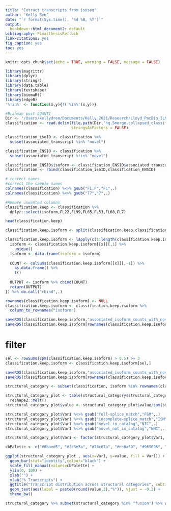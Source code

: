 ```yaml
---
title: "Extract transcripts from isoseq"
author: "Kelly Ren"
date: "`r format(Sys.time(), '%d %B, %Y')`"
output:
  bookdown::html_document2: default
bibliography: FinalthesisRef.bib
link-citations: yes
fig_caption: yes
toc: yes
---
```


```r
knitr::opts_chunk$set(echo = TRUE, warning = FALSE, message = FALSE)
```

```r
library(magrittr)
library(dplyr)
library(stringr)
library(data.table)
library(textshape)
library(biomaRt)
library(edgeR)
'%!in%' <- function(x,y){!('%in%'(x,y))}
```

```r
#Brahman post-SQANTI 
Dir <- "/Users/kellydren/Documents/Kelly_2021/Research/Lloyd_PacBio_ILMN_quantification/Raw_data/map_to_brahman/post-SQANTI-filter/"
classification <- read.delim(file.path(Dir,"hq.5merge.collapsed_classification.filtered_lite_classification.txt"),
                             stringsAsFactors = FALSE)

```

```r
classification_isoID <- classification %>%
  subset(associated_transcript %in% "novel")

classification_ENSID <- classification %>%
  subset(associated_transcript %!in% "novel")

classification_ENSID$isoform <- classification_ENSID$associated_transcript
classification <- rbind(classification_isoID,classification_ENSID)
```

```r
# correct names
#correct the sample names
colnames(classification) %<>% gsub("FL.F","FL",.)
colnames(classification) %<>% gsub("77","7",.)

#Remove unwanted columns
classification.keep <- classification %>% 
  dplyr::select(isoform,FL22,FL99,FL65,FL53,FL60,FL7)

head(classification.keep)
```

```r
classification.keep.isoform <- split(classification.keep,classification.keep$isoform)

classification.keep.isoform <- lapply(c(1:length(classification.keep.isoform)), function(x){
  isoform <- classification.keep.isoform[[x]][,1] %>% 
    unique()
  isoform <- data.frame(isoform = isoform)
  
  COUNT <- colSums(classification.keep.isoform[[x]][,-1]) %>% 
    as.data.frame() %>% 
    t()
  
  OUTPUT <- isoform %>% cbind(COUNT)
  return(OUTPUT)
}) %>% do.call("rbind",.)

rownames(classification.keep.isoform) <- NULL
classification.keep.isoform <- classification.keep.isoform %>%
  column_to_rownames("isoform")

saveRDS(classification.keep.isoform,"associated_isoform_counts_with_novel_prefilter.rds")
saveRDS(classification.keep.isoform[rownames(classification.keep.isoform) %>% grep("ENSBIXT",.),],"associated_isoform_counts_prefilter.rds")
```

# filter
```r
sel <- rowSums(cpm(classification.keep.isoform) > 0.5) >= 3
classification.keep.isoform <- classification.keep.isoform[sel,]

saveRDS(classification.keep.isoform,"associated_isoform_counts_with_novel_afterfilter.rds")
saveRDS(classification.keep.isoform[rownames(classification.keep.isoform) %>% grep("ENSBIXT",.),],"associated_isoform_counts_afterfilter.rds")
```

```r
structural_category <- subset(classification, isoform %in% rownames(classification.keep.isoform))

structural_category_plot <- table(structural_category$structural_category) %>%
  reshape2::melt()
structural_category_plot$value <- structural_category_plot$value/sum(structural_category_plot$value) * 100

structural_category_plot$Var1 %<>% gsub("full-splice_match","FSM",.)
structural_category_plot$Var1 %<>% gsub("incomplete-splice_match","ISM",.)
structural_category_plot$Var1 %<>% gsub("novel_in_catalog","NIC",.)
structural_category_plot$Var1 %<>% gsub("novel_not_in_catalog","NNC",.)

structural_category_plot$Var1 <- factor(structural_category_plot$Var1, levels = c("FSM","ISM","NIC","NNC","genic","antisense","fusion","intergenic"))

cbPalette <- c("#6baed5", "#fc8e5a", "#78c67a", "#ee6a50", "#969696", "#66c2a4", "#ffc125", "#e9977a")

ggplot(structural_category_plot , aes(x=Var1, y=value, fill = Var1)) +
  geom_bar(stat="identity",colour="black") +
  scale_fill_manual(values=cbPalette) +
  ylim(0, 100) +
  xlab("") +
  ylab("% Transcripts") +
  ggtitle("Transcript distribution across structural categories", subtitle = waiver()) +
  geom_text(aes(label = paste0(round(value,2),"%")), vjust = -0.2) +
  theme_bw()
```
```r
structural_category %>% subset(structural_category %in% "fusion") %>% write_csv("Isoseq_fusion_genes.csv")
```

